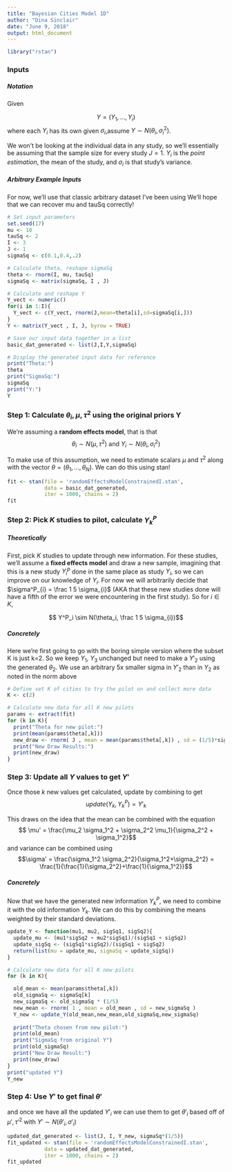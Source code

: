 ```yaml
---
title: "Bayesian Cities Model 1D"
author: "Dina Sinclair"
date: "June 9, 2018"
output: html_document
---
```


```r
library("rstan")
```

### Inputs

##### Notation
Given

$$Y = (Y_1, \dots, Y_i) $$
where each $Y_i$ has its own given $\sigma_{i}$,assume $Y \sim N(\theta_i, \sigma_{i}^2)$.

We won't be looking at the individual data in any study, so we'll essentially be assuming that the sample size for every study $J = 1$. $Y_i$ is the *point estimation*, the mean of the study, and $\sigma_i$ is that study's variance. 

##### Arbitrary Example Inputs
For now, we'll use that classic arbitrary dataset I've been using
We'll hope that we can recover mu and tauSq correctly!
```r
# Set input parameters
set.seed(17)
mu <- 10
tauSq <- 2
I <- 3
J <- 1
sigmaSq <- c(0.1,0.4,.2)

# Calculate theta, reshape sigmaSq
theta <- rnorm(I, mu, tauSq)
sigmaSq <- matrix(sigmaSq, I , J)

# Calculate and reshape Y
Y_vect <- numeric()
for(i in 1:I){
  Y_vect <- c(Y_vect, rnorm(J,mean=theta[i],sd=sigmaSq[i,]))
}
Y <- matrix(Y_vect , I, J, byrow = TRUE)

# Save our input data together in a list
basic_dat_generated <- list(J,I,Y,sigmaSq)

# Display the generated input data for reference
print("Theta:")
theta
print("SigmaSq:")
sigmaSq
print("Y:")
Y
```

### Step 1: Calculate $\theta_i, \mu, \tau^2$ using the original priors Y

We're assuming a **random effects model**, that is that $$\theta_i \sim N(\mu, \tau^2) \text{ and } Y_i \sim N(\theta_i, \sigma_{i}^2)$$

To make use of this assumption, we need to estimate scalars $\mu$ and $\tau^2$ along with the vector $\theta = (\theta_1,\dots,\theta_N)$. We can do this using stan!

```r
fit <- stan(file = 'randomEffectsModelConstrainedI.stan', 
            data = basic_dat_generated, 
            iter = 1000, chains = 2)
fit
```


### Step 2: Pick $K$ studies to pilot, calculate $Y^P_k$

##### Theoretically

First, pick $K$ studies to update through new information. For these studies, we'll assume a **fixed effects model** and draw a new sample, imagining that this is a new study $Y^p_i$ done in the same place as study $Y_i$, so we can improve on our knowledge of $Y_i$. For now we will arbitrarily decide that $\sigma^P_{i} = \frac 1 5 \sigma_{i}$ (AKA that these new studies done will have a fifth of the error we were encountering in the first study). So for $i \in K$,

$$ Y^P_i \sim N(\theta_i, \frac 1 5 \sigma_{i})$$

##### Concretely

Here we're first going to go with the boring simple version where the subset K is just k=2. So we keep $Y_1$, $Y_3$ unchanged but need to make a $Y'_2$ using the generated $\theta_2$. We use an arbitrary 5x smaller sigma in $Y'_2$ than in $Y_2$ as noted in the norm above
```r
# Define set K of cities to try the pilot on and collect more data
K <- c(2)

# Calculate new data for all K new pilots
params <- extract(fit)
for (k in K){
  print("Theta for new pilot:")
  print(mean(params$theta[,k]))
  new_draw <- rnorm( J , mean = mean(params$theta[,k]) , sd = (1/5)*sigmaSq[k] )
  print("New Draw Results:")
  print(new_draw)
}
```

### Step 3: Update all $Y$ values to get $Y'$

Once those $k$ new values get calculated, update by combining to get 
$$update(Y_k, Y^P_k) = Y'_k$$

This draws on the idea that the mean can be combined with the equation
$$ \mu' = \frac{\mu_2 \sigma_1^2 + \sigma_2^2 \mu_1}{\sigma_2^2 + \sigma_1^2}$$
and variance can be combined using
$$\sigma' = \frac{\sigma_1^2 \sigma_2^2}{\sigma_1^2+\sigma_2^2} = \frac{1}{\frac{1}{\sigma_2^2}+\frac{1}{\sigma_1^2}}$$

##### Concretely 

Now that we have the generated new information $Y^P_k$, we need to combine it with the old information $Y_k$. We can do this by combining the means weighted by their standard deviations.

```r
update_Y <- function(mu1, mu2, sigSq1, sigSq2){
  update_mu <- (mu1*sigSq2 + mu2*sigSq1)/(sigSq1 + sigSq2)
  update_sigSq <- (sigSq1*sigSq2)/(sigSq1 + sigSq2)
  return(list(mu = update_mu, sigmaSq = update_sigSq))
}

# Calculate new data for all K new pilots
for (k in K){

  old_mean <- mean(params$theta[,k])
  old_sigmaSq <- sigmaSq[k]
  new_sigmaSq <- old_sigmaSq * (1/5)
  new_mean <- rnorm( 1 , mean = old_mean , sd = new_sigmaSq )
  Y_new <- update_Y(old_mean,new_mean,old_sigmaSq,new_sigmaSq)
  
  print("Theta chosen from new pilot:")
  print(old_mean)
  print("SigmaSq from original Y")
  print(old_sigmaSq)
  print("New Draw Result:")
  print(new_draw)
}
print("updated Y")
Y_new

```


### Step 4: Use $Y'$ to get final $\theta'$

and once we have all the updated $Y'_i$ we can use them to get $\theta'_i$ based off of $\mu', \tau'^{2}$ with $Y' \sim N(\theta'_i, \sigma'_{i})$ 

```r
updated_dat_generated <- list(J, I, Y_new, sigmaSq*(1/5))
fit_updated <- stan(file = 'randomEffectsModelConstrainedI.stan', 
            data = updated_dat_generated, 
            iter = 1000, chains = 2)
fit_updated
```





